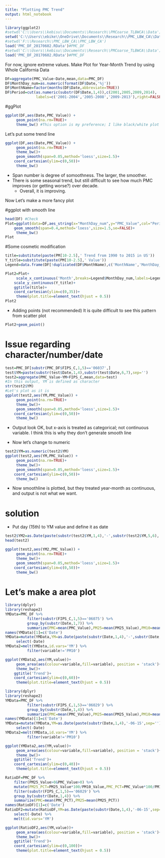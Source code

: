 ---
title: "Plotting PMC Trend"
output: html_notebook
---


```{r, include=FALSE}
library(ggplot2)
#setwd('C:\\Users\\kebisu\\Documents\\Research\\PMCoarse_TLBWCA\\Data')
setwd('C:\\Users\\ebike\\OneDrive\\Documents\\Research\\PMC_LBW_CA\\Data')
#setwd('F:\\Research\\PMC_LBW_CA\\PMC_LBW_CA')
load('PMC_DF_20170602.RData')#PMC_DF
#setwd('C:\\Users\\kebisu\\Documents\\Research\\PMCoarse_TLBWCA\\Data')
load('PMC_DF_20170602.RData')#PMC_DF
```
For now, ignore extreme values.
Make Plot for Year-Month Trend by using Whole California Data
```{r, echo=FALSE}
DF=aggregate(PMC_Value~Date,mean,data=PMC_DF)
DF$MonthDay_num=as.numeric(format(DF$Date,'%j'))
DF$MonthName=factor(months(DF$Date,abbreviate=TRUE))
DF$Period=cut(as.numeric(substr(DF$Date,1,4)),c(2001,2005,2009,2014),
              labels=c('2001-2004','2005-2008','2009-2013'),right=FALSE,include.highest=TRUE)
```
#ggPlot
```{r}
ggplot(DF,aes(Date,PMC_Value)) +
     geom_point(na.rm=TRUE)+
     theme_bw() #This option is my preference; I like black/white plot
```


Let's put some trend line
```{r}
ggplot(DF,aes(Date,PMC_Value)) +
     geom_point(na.rm=TRUE)+
     theme_bw()+
     geom_smooth(span=0.05,method='loess',size=1.5)+
	coord_cartesian(ylim=c(0,50))+
     theme_bw()
```
* Span number is degree of somoothness. The larger, the smoother. 
* There is some seasonal trend, but still difficult to see how much PMC improves (or getting worse?) over decade.
     + Overall, it is improving.  

Now Let's make a more fancy plot

#ggplot with smooth line
```{r}
head(DF) #Check 
Plot=ggplot(data=DF,aes_string(x="MonthDay_num",y="PMC_Value",col="Period"))+
	geom_smooth(span=0.4,method='loess',size=1.5,se=FALSE)+
     theme_bw()
Plot
```

#Some cosmetic modification
```{r}
title=substitute(paste(PM[10-2.5],' Trend from 1990 to 2015 in US'))
Y_title=substitute(paste(PM[10-2.5],' Value'))
Legend=data.frame(DF[!duplicated(DF$MonthName),c('MonthName','MonthDay_num')])

Plot2=Plot+
     scale_x_continuous('Month',breaks=Legend$MonthDay_num,labels=Legend$MonthName,expand=c(0,0))+
	scale_y_continuous(Y_title)+
	ggtitle(title)+
	coord_cartesian(ylim=c(0,35))+
     theme(plot.title=element_text(hjust = 0.5))
Plot2
```

* Adding points (not recommended)
It is quite difficult to see this pattern from scatter plot
```{r}
Plot2+geom_point()
```

# Issue regarding character/number/date
```{r, include=FALSE}
test=PMC_DF[substr(PMC_DF$FIPS_C,1,5)=='06037',]
test$YM=paste(substr(test$Date,1,4),substr(test$Date,6,7),sep='')
test2=aggregate(PMC_Value~YM+FIPS_C,mean,data=test)
#In this output, YM is defined as character
str(test2$YM)
#Let's plot as it is
ggplot(test2,aes(YM,PMC_Value)) +
     geom_point(na.rm=TRUE)+
     theme_bw()+
     geom_smooth(span=0.05,method='loess',size=1.5)+
	coord_cartesian(ylim=c(0,50))+
     theme_bw()
```
* Output look OK, but x-axis is treated as categorical; not continuous variable. I think this is why they don't generate smooth line

* Now let's change to numeric
```{r, include=FALSE}
test2$YM=as.numeric(test2$YM)
ggplot(test2,aes(YM,PMC_Value)) +
     geom_point(na.rm=TRUE)+
     theme_bw()+
     geom_smooth(span=0.05,method='loess',size=1.5)+
	coord_cartesian(ylim=c(0,50))+
     theme_bw()
```
* Now smoothline is plotted, but they treated year-month as continuous, and output is not what we want.

# solution
* Put day (15th) to YM value and define it as date 
```{r}
test2$YM2=as.Date(paste(substr(test2$YM,1,4),'-',substr(test2$YM,5,6),'-15',sep=''),format='%Y-%m-%d')
head(test2)

ggplot(test2,aes(YM2,PMC_Value)) +
     geom_point(na.rm=TRUE)+
     theme_bw()+
     geom_smooth(span=0.05,method='loess',size=1.5)+
	coord_cartesian(ylim=c(0,50))+
     theme_bw()

```

# Let's make a area plot
```{r}
library(dplyr)
library(reshape2)
YMData=PMC_DF %>%
          filter(substr(FIPS_C,1,5)=='06075') %>%
          group_by(substr(Date,1,7)) %>%
          summarize(PMC=mean(PMC_Value),PM25=mean(PM25_Value),PM10=mean(PM10_Value))
names(YMData)[1]=c('Date')
YMData=mutate(YMData,YM=as.Date(paste(substr(Date,1,4),'-',substr(Date,6,7),'-15',sep=''),format='%Y-%m-%d')) %>%
     select(-Date)
YMData2=melt(YMData,id.vars='YM') %>%
          filter(variable!='PM10')

ggplot(YMData2,aes(YM,value))+
     geom_area(aes(colour=variable,fill=variable), position = 'stack')+
     theme_bw()+
	ggtitle('Trend')+
	coord_cartesian(ylim=c(0,60))+
     theme(plot.title=element_text(hjust = 0.5))

```

```{r}
library(dplyr)
library(reshape2)
YMData=PMC_DF %>%
          filter(substr(FIPS_C,1,5)=='06029') %>%
          group_by(substr(Date,1,4)) %>%
          summarize(PMC=mean(PMC_Value),PM25=mean(PM25_Value),PM10=mean(PM10_Value))
names(YMData)[1]=c('Date')
YMData=mutate(YMData,YM=as.Date(paste(substr(Date,1,4),'-06-15',sep=''),format='%Y-%m-%d')) %>%
     select(-Date)
YMData2=melt(YMData,id.vars='YM') %>%
          filter(variable!='PM10')

ggplot(YMData2,aes(YM,value))+
     geom_area(aes(colour=variable,fill=variable), position = 'stack')+
     theme_bw()+
	ggtitle('Trend')+
	coord_cartesian(ylim=c(0,40))+
     theme(plot.title=element_text(hjust = 0.5))
```
```{r}
RatioDF=PMC_DF %>%
    filter(PM25_Value>0&PMC_Value>0) %>%
    mutate(PM25_PCT=PM25_Value*100/PM10_Value,PMC_PCT=PMC_Value*100/PM10_Value) %>%
    filter(substr(FIPS_C,1,5)=='06029') %>%
    group_by(substr(Date,1,4)) %>%
    summarize(PMC=mean(PMC_PCT),PM25=mean(PM25_PCT))
names(RatioDF)[1]=c('Date')
RatioDF2=mutate(RatioDF,YM=as.Date(paste(substr(Date,1,4),'-06-15',sep=''),format='%Y-%m-%d')) %>%
    select(-Date) %>%
    melt(id.vars='YM')

ggplot(RatioDF2,aes(YM,value))+
     geom_area(aes(colour=variable,fill=variable), position = 'stack')+
     theme_bw()+
  	ggtitle('Trend')+
  	coord_cartesian(ylim=c(0,100))+
     theme(plot.title=element_text(hjust = 0.5))
```

```{r}

```